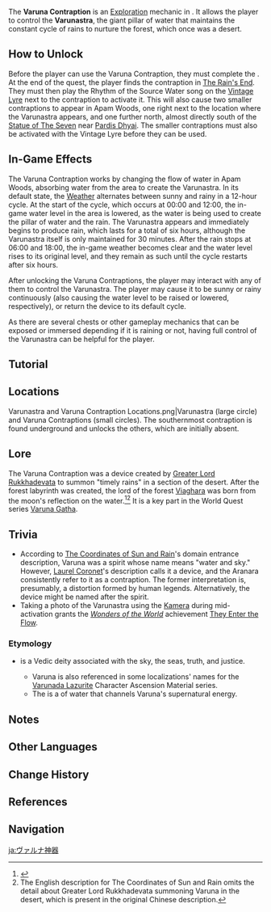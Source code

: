 {{About|the device|the Character Ascension Materials|Varunada Lazurite}}
{{Terminology Infobox
|image        = <gallery>
Underground Varuna Contraption.png|Varuna Contraption
Night Varunastra.png|Varunastra
</gallery>
|type         = Exploration
|region       = Sumeru
|subregion    = Dharma Forest
|area         = Ashavan Realm
|subarea      = Apam Woods
}}
The '''Varuna Contraption''' is an [[Exploration]] mechanic in {{Location|Apam Woods}}. It allows the player to control the '''Varunastra''',  the giant pillar of water that maintains the constant cycle of rains to nurture the forest, which once was a desert.

==How to Unlock==
Before the player can use the Varuna Contraption, they must complete the {{Quest|A Prayer for Rain on the Fecund Land}}. At the end of the quest, the player finds the contraption in [[The Rain's End]]. They must then play the Rhythm of the Source Water song on the [[Vintage Lyre]] next to the contraption to activate it. This will also cause two smaller contraptions to appear in Apam Woods, one right next to the location where the Varunastra appears, and one further north, almost directly south of the [[Statue of The Seven]] near [[Pardis Dhyai]]. The smaller contraptions must also be activated with the Vintage Lyre before they can be used.

==In-Game Effects==
The Varuna Contraption works by changing the flow of water in Apam Woods, absorbing water from the area to create the Varunastra. In its default state, the [[Weather]] alternates between sunny and rainy in a 12-hour cycle. At the start of the cycle, which occurs at 00:00 and 12:00, the in-game water level in the area is lowered, as the water is being used to create the pillar of water and the rain. The Varunastra appears and immediately begins to produce rain, which lasts for a total of six hours, although the Varunastra itself is only maintained for 30 minutes. After the rain stops at 06:00 and 18:00, the in-game weather becomes clear and the water level rises to its original level, and they remain as such until the cycle restarts after six hours.

After unlocking the Varuna Contraptions, the player may interact with any of them to control the Varunastra. The player may cause it to be sunny or rainy continuously (also causing the water level to be raised or lowered, respectively), or return the device to its default cycle.

As there are several chests or other gameplay mechanics that can be exposed or immersed depending if it is raining or not, having full control of the Varunastra can be helpful for the player.

==Tutorial==
{{Tutorial|Rhythm of the Source Water}}

==Locations==
<gallery>
Varunastra and Varuna Contraption Locations.png|Varunastra (large circle) and Varuna Contraptions (small circles). The southernmost contraption is found underground and unlocks the others, which are initially absent.
</gallery>

==Lore==
The Varuna Contraption was a device created by [[Greater Lord Rukkhadevata]] to summon "timely rains" in a section of the desert. After the forest labyrinth was created, the lord of the forest [[Viaghara]] was born from the moon's reflection on the water.<ref>{{Ref/Arti|Laurel Coronet}}</ref><ref group="Note">The English description for The Coordinates of Sun and Rain omits the detail about Greater Lord Rukkhadevata summoning Varuna in the desert, which is present in the original Chinese description.</ref> It is a key part in the World Quest series [[Varuna Gatha]].

==Trivia==
* According to [[The Coordinates of Sun and Rain]]'s domain entrance description, Varuna was a spirit whose name means "water and sky." However, [[Laurel Coronet]]'s description calls it a device, and the Aranara consistently refer to it as a contraption. The former interpretation is, presumably, a distortion formed by human legends. Alternatively, the device might be named after the spirit.
* Taking a photo of the Varunastra using the [[Kamera]] during mid-activation grants the ''[[Wonders of the World]]'' achievement [[They Enter the Flow]].

===Etymology===
* {{w|Varuna}} is a Vedic deity associated with the sky, the seas, truth, and justice.
** Varuna is also referenced in some localizations' names for the [[Varunada Lazurite]] Character Ascension Material series.
** The {{W|Varunastra}} is a {{W|Astra (weapon)|weapon}} of water that channels Varuna's supernatural energy.

==Notes==
{{Reflist|note=1}}

==Other Languages==
{{Other Languages
|default_hidden = 1
|en      = Varuna
|zhs     = 法留纳
|zhs_rm  = Fǎliúnà
|zht     = 法留納
|zht_rm  = Fǎliúnà
|ja      = ヴァルナ
|ja_rm   = Varuna
|ko      = 바루나
|es      = Váruna
|fr      = Varuna
|ru      = Варуна
|th      = Varuna
|vi      = Varuna
|de      = Varuna
|id      = Varuna
|pt      = Varuna
|tr      = Varuna
|it      = Varuna
}}

==Change History==
{{Change History|3.0}}

==References==
{{Reflist}}

==Navigation==
{{Exploration Navbox|Sumeru}}

[[ja:ヴァルナ神器]]
